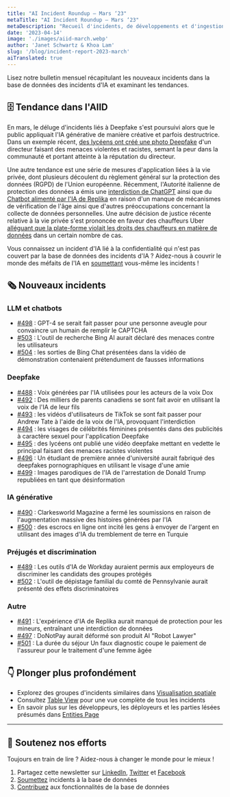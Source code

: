 ```yaml
---
title: "AI Incident Roundup – Mars ‘23"
metaTitle: "AI Incident Roundup – Mars ‘23"
metaDescription: "Recueil d'incidents, de développements et d'ingestion d'IA en mars 2023, fournissant un récapitulatif digeste des derniers incidents et rapports de l'AIID."
date: '2023-04-14'
image: './images/aiid-march.webp'
author: 'Janet Schwartz & Khoa Lam'
slug: '/blog/incident-report-2023-march'
aiTranslated: true
---
```


Lisez notre bulletin mensuel récapitulant les nouveaux incidents dans la base de données des incidents d'IA et examinant les tendances.

## 🗄 Tendance dans l'AIID

En mars, le déluge d'incidents liés à Deepfake s'est poursuivi alors que le public appliquait l'IA générative de manière créative et parfois destructrice. Dans un exemple récent, [des lycéens ont créé une photo Deepfake](/cite/495) d'un directeur faisant des menaces violentes et racistes, semant la peur dans la communauté et portant atteinte à la réputation du directeur.

Une autre tendance est une série de mesures d'application liées à la vie privée, dont plusieurs découlent du règlement général sur la protection des données (RGPD) de l'Union européenne. Récemment, l'Autorité italienne de protection des données a émis une [interdiction de ChatGPT](/cite/513/) ainsi que du [Chatbot alimenté par l'IA de Replika](/cite/491) en raison d'un manque de mécanismes de vérification de l'âge ainsi que d'autres préoccupations concernant la collecte de données personnelles. Une autre décision de justice récente relative à la vie privée s'est prononcée en faveur des chauffeurs Uber [alléguant que la plate-forme violait les droits des chauffeurs en matière de données](/cite/354/#r2903) dans un certain nombre de cas.

Vous connaissez un incident d'IA lié à la confidentialité qui n'est pas couvert par la base de données des incidents d'IA ? Aidez-nous à couvrir le monde des méfaits de l'IA en [soumettant](/apps/submit) vous-même les incidents !

## 🗞️ Nouveaux incidents

### LLM et chatbots

- [#498](/cite/498) : GPT-4 se serait fait passer pour une personne aveugle pour convaincre un humain de remplir le CAPTCHA
- [#503](/cite/503) : L'outil de recherche Bing AI aurait déclaré des menaces contre les utilisateurs
- [#504](/cite/504) : les sorties de Bing Chat présentées dans la vidéo de démonstration contenaient prétendument de fausses informations

### Deepfake

- [#488](/cite/488) : Voix générées par l'IA utilisées pour les acteurs de la voix Dox
- [#492](/cite/492) : Des milliers de parents canadiens se sont fait avoir en utilisant la voix de l'IA de leur fils
- [#493](/cite/493) : les vidéos d'utilisateurs de TikTok se sont fait passer pour Andrew Tate à l'aide de la voix de l'IA, provoquant l'interdiction
- [#494](/cite/494) : les visages de célébrités féminines présentés dans des publicités à caractère sexuel pour l'application Deepfake
- [#495](/cite/495) : des lycéens ont publié une vidéo deepfake mettant en vedette le principal faisant des menaces racistes violentes
- [#496](/cite/496) : Un étudiant de première année d'université aurait fabriqué des deepfakes pornographiques en utilisant le visage d'une amie
- [#499](/cite/499) : Images parodiques de l'IA de l'arrestation de Donald Trump republiées en tant que désinformation

### IA générative

- [#490](/cite/490) : Clarkesworld Magazine a fermé les soumissions en raison de l'augmentation massive des histoires générées par l'IA
- [#500](/cite/500) : des escrocs en ligne ont incité les gens à envoyer de l'argent en utilisant des images d'IA du tremblement de terre en Turquie

### Préjugés et discrimination

- [#489](/cite/489) : Les outils d'IA de Workday auraient permis aux employeurs de discriminer les candidats des groupes protégés
- [#502](/cite/502) : L'outil de dépistage familial du comté de Pennsylvanie aurait présenté des effets discriminatoires

### Autre

- [#491](/cite/491) : L'expérience d'IA de Replika aurait manqué de protection pour les mineurs, entraînant une interdiction de données
- [#497](/cite/497) : DoNotPay aurait déformé son produit AI "Robot Lawyer"
- [#501](/cite/501) : La durée du séjour Un faux diagnostic coupe le paiement de l'assureur pour le traitement d'une femme âgée

## 👇 Plonger plus profondément

- Explorez des groupes d'incidents similaires dans [Visualisation spatiale](/summaries/spatial)
- Consultez [Table View](/apps/incidents) pour une vue complète de tous les incidents
- En savoir plus sur les développeurs, les déployeurs et les parties lésées présumés dans [Entities Page](/entities)

* * *

## 🦾 Soutenez nos efforts

Toujours en train de lire ? Aidez-nous à changer le monde pour le mieux !

1. Partagez cette newsletter sur [LinkedIn](https://www.linkedin.com/company/responsible-ai-collaborative), [Twitter](https://twitter.com/IncidentsDB) et [Facebook](https://www.facebook.com/IncidentsDB)
2. [Soumettez](https://incidentdatabase.ai/apps/submit) incidents à la base de données
3. [Contribuez](https://github.com/responsible-ai-collaborative/aiid) aux fonctionnalités de la base de données
